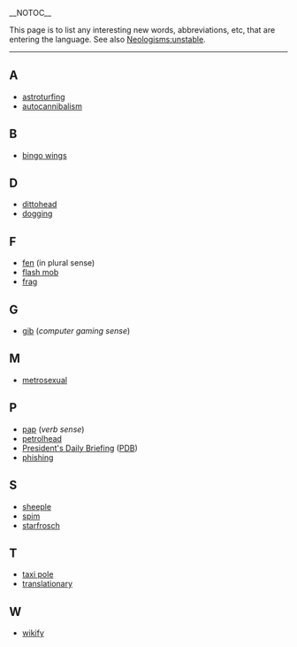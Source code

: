 __NOTOC__

This page is to list any interesting new words, abbreviations, etc, that are entering the language.  See also [[Neologisms:unstable]].

----
==A==
*[[astroturfing]]
*[[autocannibalism]]

==B==
*[[bingo wings]]

==D==
*[[dittohead]]
*[[dogging]]

==F==
*[[fen]] (in plural sense)
*[[flash mob]]
*[[frag]]

==G==
*[[gib]] (''computer gaming sense'')

==M==
*[[metrosexual]]

==P==
*[[pap]] (''verb sense'')
*[[petrolhead]]
*[[President's Daily Briefing]] ([[PDB]])
*[[phishing]]

==S==
*[[sheeple]]
*[[spim]]
*[[starfrosch]]

==T==
*[[taxi pole]]
*[[translationary]]

==W==
*[[wikify]]
